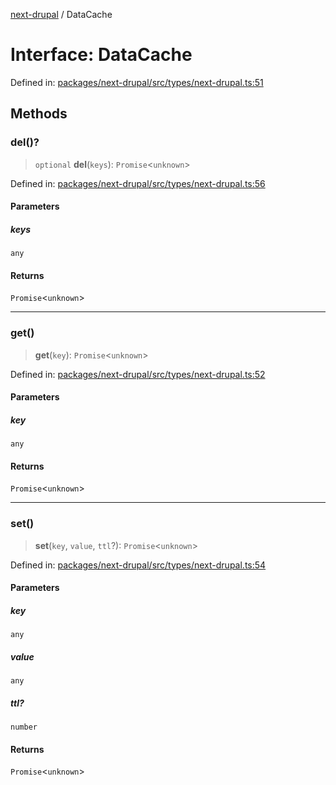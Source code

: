 [next-drupal](../globals.mdx) / DataCache

# Interface: DataCache

Defined in: [packages/next-drupal/src/types/next-drupal.ts:51](https://github.com/chapter-three/next-drupal/blob/b814feb907442ea504825c35810c973aeb865442/packages/next-drupal/src/types/next-drupal.ts#L51)

## Methods

### del()?

> `optional` **del**(`keys`): `Promise`\<`unknown`\>

Defined in: [packages/next-drupal/src/types/next-drupal.ts:56](https://github.com/chapter-three/next-drupal/blob/b814feb907442ea504825c35810c973aeb865442/packages/next-drupal/src/types/next-drupal.ts#L56)

#### Parameters

##### keys

`any`

#### Returns

`Promise`\<`unknown`\>

---

### get()

> **get**(`key`): `Promise`\<`unknown`\>

Defined in: [packages/next-drupal/src/types/next-drupal.ts:52](https://github.com/chapter-three/next-drupal/blob/b814feb907442ea504825c35810c973aeb865442/packages/next-drupal/src/types/next-drupal.ts#L52)

#### Parameters

##### key

`any`

#### Returns

`Promise`\<`unknown`\>

---

### set()

> **set**(`key`, `value`, `ttl`?): `Promise`\<`unknown`\>

Defined in: [packages/next-drupal/src/types/next-drupal.ts:54](https://github.com/chapter-three/next-drupal/blob/b814feb907442ea504825c35810c973aeb865442/packages/next-drupal/src/types/next-drupal.ts#L54)

#### Parameters

##### key

`any`

##### value

`any`

##### ttl?

`number`

#### Returns

`Promise`\<`unknown`\>
